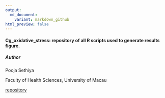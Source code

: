 ```yaml
---
output:
  md_document:
    variant: markdown_github
html_preview: false
---
```


<!-- README.md is generated from README.Rmd. Please edit that file -->


#### Cg_oxidative_stress: repository of all R scripts used to generate results figure. 

##### Author

Pooja Sethiya

Faculty of Health Sciences, University of Macau

[repository](https://github.com/sethiyap/Cg_oxidative_stress/blob/master/CgOxidativeStressPaper.md)
